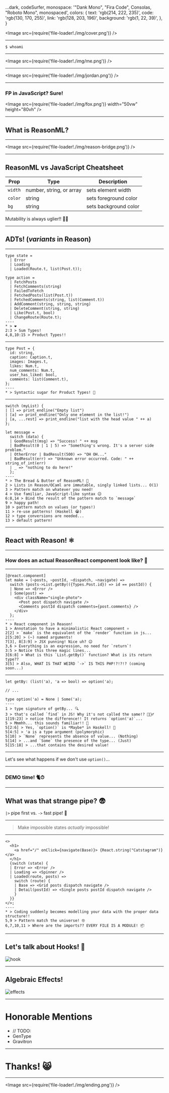   ...dark,
  codeSurfer,
  monospace: '"Dank Mono", "Fira Code", Consolas, "Roboto Mono", monospaced',
  colors: {
    text: 'rgb(214, 222, 235)',
    code: 'rgb(130, 170, 255)',
    link: 'rgb(128, 203, 196)',
    background: 'rgb(1, 22, 39)',
  },
}

<Image src={require('file-loader!./img/cover.png')} />

---


`$ whoami`

---

<Image src={require('file-loader!./img/me.png')} />

---

<Image src={require('file-loader!./img/jordan.png')} />

---


### FP in JavaScript? Sure!

<Image src={require('file-loader!./img/fox.png')} width="50vw" height="80vh" />

---


## What is ReasonML?

---

<Image src={require('file-loader!./img/reason-bridge.png')} />

---


## ReasonML vs JavaScript Cheatsheet

| Prop    | Type                     | Description           |
| ------- | ------------------------ | --------------------- |
| `width` | number, string, or array | sets element width    |
| `color` | string                   | sets foreground color |
| `bg`    | string                   | sets background color |

Mutability is always uglier!! 🙌🏼

---


## ADTs! (_variants_ in Reason)

---


```reason Variants! 🙌🏼
type state =
  | Error
  | Loading
  | Loaded(Route.t, list(Post.t));

type action =
  | FetchPosts
  | FetchComments(string)
  | FailedToFetch
  | FetchedPosts(list(Post.t))
  | FetchedComments(string, list(Comment.t))
  | AddComment(string, string, string)
  | DeleteComment(string, string)
  | Like(Post.t, bool)
  | ChangeRoute(Route.t);
----
* > ❤️
2:3 > Sum Types!
4,8,10:15 > Product Types!!
```

---


```reason Records! 😲
type Post = {
  id: string,
  caption: Caption.t,
  images: Images.t,
  likes: Num.t,
  num_comments: Num.t,
  user_has_liked: bool,
  comments: list(Comment.t),
};
----
* > Syntactic sugar for Product Types! 💄
```

---


```reason Pattern matching! 🙌🏼
switch (myList) {
| [] => print_endline("Empty list")
| [a] => print_endline("Only one element in the list!")
| [a, ...rest] => print_endline("list with the head value " ++ a)
};

let message =
  switch (data) {
  | GoodResult(msg) => "Success! " ++ msg
  | BadResult(0 | 1 | 5) => "Something's wrong. It's a server side problem."
  | OtherError | BadResult(500) => "OH OH..."
  | BadResult(err) => "Unknown error occurred. Code: " ++ string_of_int(err)
  | _ => "nothing to do here!"
  };
----
* > The Bread & Butter of ReasonML! 🥪
2 > Lists in Reason/OCaml are immutable, singly linked lists... O(1)
3 > Pattern match on whatever you need!
4 > Use familiar, JavaScript-like syntax 😉
6:8,14 > Bind the result of the pattern match to `message`
9 > happy path!
10 > pattern match on values (or types!)
11 > re-use patterns! (Haskell 😭)
12 > type conversions are needed...
13 > default pattern!
```

---


## React with Reason! ⚛️

---


### How does an actual ReasonReact component look like? 🤔

---


```reason Reason React ⚛️
[@react.component]
let make = (~posts, ~postId, ~dispatch, ~navigate) =>
  switch (posts->List.getBy(({Types.Post.id}) => id == postId)) {
  | None => <Error />
  | Some(post) =>
    <div className="single-photo">
      <Post post dispatch navigate />
      <Comments postId dispatch comments={post.comments} />
    </div>
  };
----
* > React component in Reason!
1 > Annotation to have a minimalistic React component ⚛️
2[2] > `make` is the equivalent of the `render` function in js...
2[5:20] > (~) named arguments!
7[3], 8[3:9] > JSX punning! Nice uh? 😉
3,6 > Everything is an expression, no need for `return`!
3:5 > Notice this three magic lines...
3[6:8] > What is this `List.getBy()` function? What is its return type??
3[5] > Also, WHAT IS THAT WEIRD `->` IS THIS PHP!?!?!? (coming soon...)
```

---


```reason
let getBy: (list('a), 'a => bool) => option('a);

// ...

type option('a) = None | Some('a);
----
1 > type signature of getBy... 🔍
3 > that's called `find` in JS! Why it's not called the same!? 🤷🏼‍♂️
1[19:23] > notice the difference!! It returns `option('a)`...
5 > Mmmhh... this sounds familiar!! 🤔
5[2:6] > Yes, `option()` is *Maybe* in Haskell! 🤯
5[4:5] > 'a is a type argument (polymorphic)
5[10] > `None` represents the absence of value... (Nothing)
5[14] > ...and `Some` the presence of the type... (Just)
5[15:18] > ...that contains the desired value!
```

---


Let's see what happens if we don't use `option()`...

---


### DEMO time! 🐈⏱

---


## What was that strange pipe? 😨

`|>` pipe first vs. `->` fast pipe! 🚀

---


> Make impossible states _actually_ impossible!

---


```reason
<>
  <h1>
    <a href="/" onClick={navigate(Base)}> {React.string("Catstagram")} </a>
  </h1>
  {switch (state) {
  | Error => <Error />
  | Loading => <Spinner />
  | Loaded(route, posts) =>
    switch (route) {
    | Base => <Grid posts dispatch navigate />
    | Detail(postId) => <Single posts postId dispatch navigate />
    }
  }}
</>;
----
* > Coding suddenly becomes modelling your data with the proper data structure!!
5,9 > Pattern match the universe! 🤓
6,7,10,11 > Where are the imports?? EVERY FILE IS A MODULE! 📦
```

---


## Let's talk about Hooks! 🎣

![hook](https://static.diariouno.com.ar/adjuntos/212/imagenes/001/001/0001001099.jpg)

---


## Algebraic Effects!

![effects](https://overreacted.io/static/5fb19385d24afb94180b6ba9aeb2b8d4/79ad4/effects.jpg)

---


# Honorable Mentions

- // TODO:
- GenType
- Gravitron

---


# Thanks! 😸

---

<Image src={require('file-loader!./img/ending.png')} />

